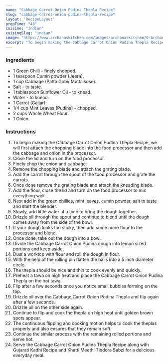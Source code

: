 ---
name: "Cabbage Carrot Onion Pudina Thepla Recipe"
slug: "cabbage-carrot-onion-pudina-thepla-recipe"
layout: 'RecipeLayout'
prepTime: "40"
cuisine: "Indian"
cuisineSlug: "indian"
image: "https://www.archanaskitchen.com/images/archanaskitchen/0-Archanas-Kitchen-Recipes/2019/Cabbage_Carrot_Onion_Pudina_Thepla_Video_Recipe_13_1600.jpg"
excerpt: "To begin making the Cabbage Carrot Onion Pudina Thepla Recipe, we will first attach the chopping blade into the food processor and then add the cabbage and onion in the processor"
---

### Ingredients

- 1 Green Chilli - finely chopped.
- 1 teaspoon Cumin powder (Jeera).
- 1 cup Cabbage (Patta Gobi/ Muttaikose).
- Salt - to taste.
- 1 tablespoon Sunflower Oil - to knead.
- Water - to knead.
- 1 Carrot (Gajjar).
- 1/4 cup Mint Leaves (Pudina) - chopped.
- 2 cups Whole Wheat Flour.
- 1 Onion.

### Instructions

1. To begin making the Cabbage Carrot Onion Pudina Thepla Recipe, we will first attach the chopping blade into the food processor and then add the cabbage and onion in the processor.
1. Close the lid and turn on the food processor.
1. Finely chop the onion and cabbage.
1. Remove the chopping blade and attach the grating blade.
1. Add the carrot through the spout of the food processor and grate the carrots.
1. Once done remove the grating blade and attach the kneading blade.
1. Add the flour, close the lid and turn on the food processor to mix everything well.
1. Next add in the green chillies, mint leaves, cumin powder, salt to taste and start the blender.
1. Slowly, add little water at a time to bring the dough together.
1. Drizzle oil through the spout and continue to blend until the dough comes away from the side of the bowl.
1. If your dough looks too sticky, then add some more flour to the processor and blend.
1. Once done, take out the dough into a bowl.
1. Divide the Cabbage Carrot Onion Pudina dough into lemon sized portions and keep aside.
1. Dust a worktop with flour and roll the dough in flour.
1. With the help of the rolling pin flatten the balls into a 5 inch diameter circle.
1. The thepla should be nice and thin to cook evenly and quickly.
1. Preheat a tawa on high heat and place the Cabbage Carrot Onion Pudina Thepla on the hot tawa.
1. Flip after a few seconds once you notice small bubbles forming on the top.
1. Drizzle oil over the Cabbage Carrot Onion Pudina Thepla and flip again after a few seconds.
1. Drizzle oil on the other side again.
1. Continue to flip and cook the thepla on high heat until golden brown spots appear.
1. The continuous flipping and cooking motion helps to cook the theplas properly and also ensures that they remain soft.
1. Continue the similar process with the remaining rolled portions and serve hot.
1. Serve the Cabbage Carrot Onion Pudina Thepla Recipe along with Gujarati Kadhi Recipe and Khatti Meethi Tindora Sabzi for a delicious everyday meal.

